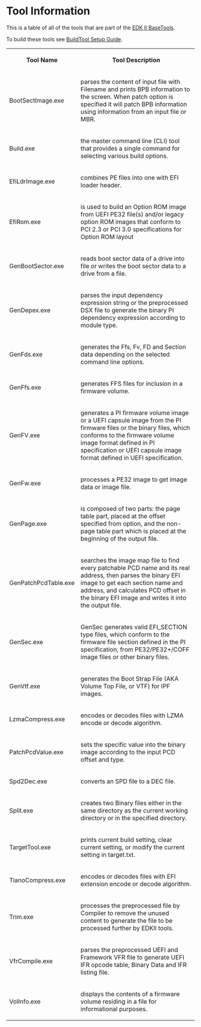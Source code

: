 <!-- [[Category:EDKIIBuildTools]] -->
= Tool Information = 
This is a table of all of the tools that are part of the [[edk2-buildtools| EDK II BaseTools]].

To build these tools see [[BuildTool Setup Guide]].


<div class="t_projects">
<table >
<tr><th>Tool Name</th><th>Tool Description</th></tr>
<tr><td>BootSectImage.exe</td><td>parses the content of input file with Filename and prints BPB information to the screen. When patch option is specified it will patch BPB information using information from an input file or MBR.</td></tr>

<tr><td>Build.exe</td><td>the master command line (CLI) tool that provides a single command for selecting various build options.</td></tr>

<tr><td>EfiLdrImage.exe</td><td>combines PE files into one with EFI loader header. 

</td></tr><tr><td>EfiRom.exe</td><td>is used to build an Option ROM image from UEFI PE32 file(s) and/or legacy option ROM images that conform to PCI 2.3 or PCI 3.0 specifications for Option ROM layout

</td></tr><tr><td>GenBootSector.exe</td><td>reads boot sector data of a drive into file or writes the boot sector data to a drive from a file. 

</td></tr><tr><td>GenDepex.exe</td><td>parses the input dependency expression string or the preprocessed DSX file to generate the binary PI dependency expression according to module type. 

</td></tr><tr><td>GenFds.exe</td><td>generates the Ffs, Fv, FD and Section data depending on the selected command line options. 

</td></tr><tr><td>GenFfs.exe</td><td>generates FFS files for inclusion in a firmware volume. 

</td></tr><tr><td>GenFV.exe</td><td>generates a PI firmware volume image or a UEFI capsule image from the PI firmware files or the binary files, which conforms to the firmware volume image format defined in PI specification or UEFI capsule image format defined in UEFI specification. 

</td></tr><tr><td>GenFw.exe</td><td>processes a PE32 image to get image data or image file.

</td></tr><tr><td>GenPage.exe</td><td>is composed of two parts: the page table part, placed at the offset specified from option, and the non-page table part which is placed at the beginning of the output file. 

</td></tr><tr><td>GenPatchPcdTable.exe</td><td> searches the image map file to find every patchable PCD name and its real address, then parses the binary EFI image to get each section name and address, and calculates PCD offset in the binary EFI image and writes it into the output file.

</td></tr><tr><td>GenSec.exe</td><td>GenSec generates valid EFI_SECTION type files, which conform to the firmware file section defined in the PI specification, from PE32/PE32+/COFF image files or other binary files. 

</td></tr><tr><td>GenVtf.exe</td><td> generates the Boot Strap File (AKA Volume Top File, or VTF) for IPF images. 

</td></tr><tr><td>LzmaCompress.exe</td><td>encodes or decodes files with LZMA encode or decode algorithm. 

</td></tr><tr><td>PatchPcdValue.exe</td><td>sets the specific value into the binary image according to the input PCD offset and type. 

</td></tr><tr><td>Spd2Dec.exe</td><td> converts an SPD file to a DEC file. 

</td></tr><tr><td>Split.exe</td><td> creates two Binary files either in the same directory as the current working directory or in the specified directory. 

</td></tr><tr><td>TargetTool.exe</td><td>prints current build setting, clear current setting, or modify the current setting in target.txt. 

</td></tr><tr><td>TianoCompress.exe</td><td> encodes or decodes files with EFI extension encode or decode algorithm.
 
</td></tr><tr><td>Trim.exe</td><td> processes the preprocessed file by Compiler to remove the unused content to generate the file to be processed further by EDKII tools. 

</td></tr><tr><td>VfrCompile.exe</td><td> parses the preprocessed UEFI and Framework VFR file to generate UEFI IFR opcode table, Binary Data and IFR listing file. 
 
</td></tr><tr><td>VolInfo.exe</td><td>displays the contents of a firmware volume residing in a file for informational purposes.
</td></tr>
</table>
</div>